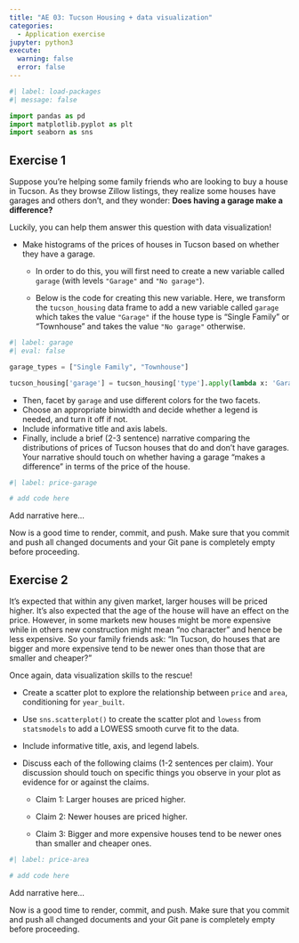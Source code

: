 ```yaml
---
title: "AE 03: Tucson Housing + data visualization"
categories: 
  - Application exercise
jupyter: python3
execute: 
  warning: false
  error: false
---
```


```python
#| label: load-packages
#| message: false

import pandas as pd
import matplotlib.pyplot as plt
import seaborn as sns
```

## Exercise 1

Suppose you're helping some family friends who are looking to buy a house in Tucson.
As they browse Zillow listings, they realize some houses have garages and others don't, and they wonder: **Does having a garage make a difference?**

Luckily, you can help them answer this question with data visualization!

-   Make histograms of the prices of houses in Tucson based on whether they have a garage.

    -   In order to do this, you will first need to create a new variable called `garage` (with levels `"Garage"` and `"No garage"`).

    -   Below is the code for creating this new variable.
        Here, we transform the `tucson_housing` data frame to add a new variable called `garage` which takes the value `"Garage"` if the house type is "Single Family" or "Townhouse" and takes the value `"No garage"` otherwise.

```python
#| label: garage
#| eval: false

garage_types = ["Single Family", "Townhouse"]

tucson_housing['garage'] = tucson_housing['type'].apply(lambda x: 'Garage' if x in garage_types else 'No garage')
```

-   Then, facet by `garage` and use different colors for the two facets.
-   Choose an appropriate binwidth and decide whether a legend is needed, and turn it off if not.
-   Include informative title and axis labels.
-   Finally, include a brief (2-3 sentence) narrative comparing the distributions of prices of Tucson houses that do and don't have garages. Your narrative should touch on whether having a garage "makes a difference" in terms of the price of the house.

```python
#| label: price-garage

# add code here
```

Add narrative here...

::: callout-important
Now is a good time to render, commit, and push.
Make sure that you commit and push all changed documents and your Git pane is completely empty before proceeding.
:::

## Exercise 2

It's expected that within any given market, larger houses will be priced higher.
It's also expected that the age of the house will have an effect on the price.
However, in some markets new houses might be more expensive while in others new construction might mean "no character" and hence be less expensive.
So your family friends ask: "In Tucson, do houses that are bigger and more expensive tend to be newer ones than those that are smaller and cheaper?"

Once again, data visualization skills to the rescue!

-   Create a scatter plot to explore the relationship between `price` and `area`, conditioning for `year_built`.

-   Use `sns.scatterplot()` to create the scatter plot and `lowess` from `statsmodels` to add a LOWESS smooth curve fit to the data.

-   Include informative title, axis, and legend labels.

-   Discuss each of the following claims (1-2 sentences per claim).
    Your discussion should touch on specific things you observe in your plot as evidence for or against the claims.

    -   Claim 1: Larger houses are priced higher.

    -   Claim 2: Newer houses are priced higher.

    -   Claim 3: Bigger and more expensive houses tend to be newer ones than smaller and cheaper ones.

```python
#| label: price-area

# add code here
```

Add narrative here...

::: callout-important
Now is a good time to render, commit, and push.
Make sure that you commit and push all changed documents and your Git pane is completely empty before proceeding.
:::
